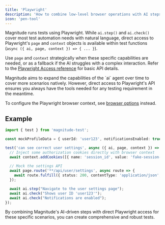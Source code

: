 ```yaml
---
title: 'Playwright'
description: 'How to combine low-level browser operations with AI steps'
icon: 'pen-tool'
---
```


Magnitude runs tests using Playwright. While `ai.step()` and `ai.check()` cover most test automation needs with natural language, direct access to Playwright's `page` and `context` objects is available within test functions (`async ({ ai, page, context }) => { ... }`).

Use `page` and `context` strategically when these specific capabilities are needed, or as a fallback if the AI struggles with a complex interaction. Refer to the [Playwright Access reference](../reference/playwright-access) for basic API details.

<Note>
Magnitude aims to expand the capabilities of the `ai` agent over time to cover more scenarios natively. However, direct access to Playwright's API ensures you always have the tools needed for any testing requirement in the meantime.
</Note>

To configure the Playwright browser context, see [browser options](/customizing/configuration#browser-options) instead.

## Example

```typescript
import { test } from 'magnitude-test';

const mockProfileData = { userId: 'user123', notificationsEnabled: true };

test('can see correct user settings', async ({ ai, page, context }) => {
  // Inject some authorization cookies directly with browser context
  await context.addCookies([{ name: 'session_id', value: 'fake-session-token', domain: 'localhost', path: '/' }]);
  
  // Mock the settings API
  await page.route('**/api/user/settings', async route => {
    await route.fulfill({ status: 200, contentType: 'application/json', body: JSON.stringify(mockProfileData) });
  });

  await ai.step("Navigate to the user settings page");
  await ai.check("Shows user ID 'user123'");
  await ai.check("Notifications are enabled");
});
```

By combining Magnitude's AI-driven steps with direct Playwright access for these specific scenarios, you can create comprehensive and robust tests.
